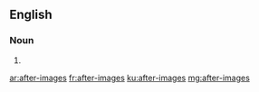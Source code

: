 {{also|afterimages}}
==English==

===Noun===
{{head|en|noun plural form}}

# {{plural of|after-image|lang=en}}

[[ar:after-images]]
[[fr:after-images]]
[[ku:after-images]]
[[mg:after-images]]
